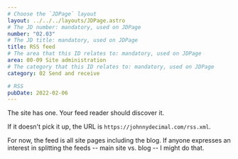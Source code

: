 ```yaml
---
# Choose the `JDPage` layout
layout: ../../../layouts/JDPage.astro
# The JD number: mandatory, used on JDPage
number: "02.03"
# The JD title: mandatory, used on JDPage
title: RSS feed
# The area that this ID relates to: mandatory, used on JDPage
area: 00-09 Site administration
# The category that this ID relates to: mandatory, used on JDPage
category: 02 Send and receive

# RSS
pubDate: 2022-02-06
---
```


The site has one. Your feed reader should discover it.

If it doesn't pick it up, the URL is `https://johnnydecimal.com/rss.xml`.

For now, the feed is all site pages including the blog. If anyone expresses an interest in splitting the feeds -- main site vs. blog -- I might do that.
